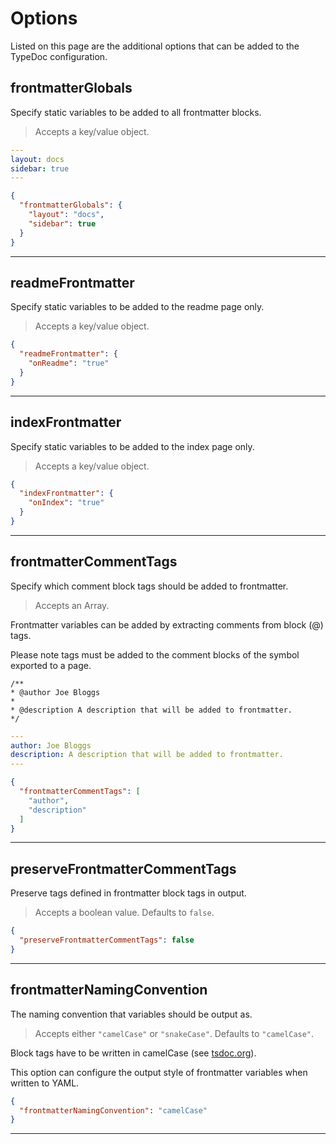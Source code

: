 
# Options

Listed on this page are the additional options that can be added to the TypeDoc configuration.

## frontmatterGlobals

<Callout emoji="💡">Specify static variables to be added to all frontmatter blocks.</Callout>

> Accepts a key/value object.


```yaml filename="YAML"
---
layout: docs
sidebar: true
---
```


```json filename="typedoc.json"
{
  "frontmatterGlobals": {
    "layout": "docs",
    "sidebar": true
  }
}

```

___

## readmeFrontmatter

<Callout emoji="💡">Specify static variables to be added to the readme page only.</Callout>

> Accepts a key/value object.


```json filename="typedoc.json"
{
  "readmeFrontmatter": {
    "onReadme": "true"
  }
}

```

___

## indexFrontmatter

<Callout emoji="💡">Specify static variables to be added to the index page only.</Callout>

> Accepts a key/value object.


```json filename="typedoc.json"
{
  "indexFrontmatter": {
    "onIndex": "true"
  }
}

```

___

## frontmatterCommentTags

<Callout emoji="💡">Specify which comment block tags should be added to frontmatter.</Callout>

> Accepts an Array.

Frontmatter variables can be added by extracting comments from block (@) tags.

Please note tags must be added to the comment blocks of the symbol exported to a page.

 ```ansi filename="Block Tags (someModule.ts)"
 /**
 * @author Joe Bloggs
 *
 * @description A description that will be added to frontmatter.
 */
 ```

```yaml filename="YAML (someModule.md)"
---
author: Joe Bloggs
description: A description that will be added to frontmatter.
---
```


```json filename="typedoc.json"
{
  "frontmatterCommentTags": [
    "author",
    "description"
  ]
}

```

___

## preserveFrontmatterCommentTags

<Callout emoji="💡">Preserve tags defined in frontmatter block tags in output.</Callout>

> Accepts a boolean value. Defaults to `false`.


```json filename="typedoc.json"
{
  "preserveFrontmatterCommentTags": false
}

```

___

## frontmatterNamingConvention

<Callout emoji="💡">The naming convention that variables should be output as. </Callout>

> Accepts either `"camelCase"` or `"snakeCase"`. Defaults to `"camelCase"`.

Block tags have to be written in camelCase (see [tsdoc.org](https://tsdoc.org/pages/spec/tag_kinds)).

This option can configure the output style of frontmatter variables when written to YAML.


```json filename="typedoc.json"
{
  "frontmatterNamingConvention": "camelCase"
}

```

___
